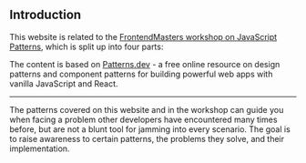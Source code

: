 
## Introduction

This website is related to the [FrontendMasters workshop on JavaScript Patterns](https://frontendmasters.com/courses/tour-js-patterns/), which is split up into four parts:

The content is based on [Patterns.dev](https://www.patterns.dev) - a free online resource on design patterns and component patterns for building powerful web apps with vanilla JavaScript and React.

---

The patterns covered on this website and in the workshop can guide you when facing a problem other developers have encountered many times before, but are not a blunt tool for jamming into every scenario. The goal is to raise awareness to certain patterns, the problems they solve, and their implementation.
